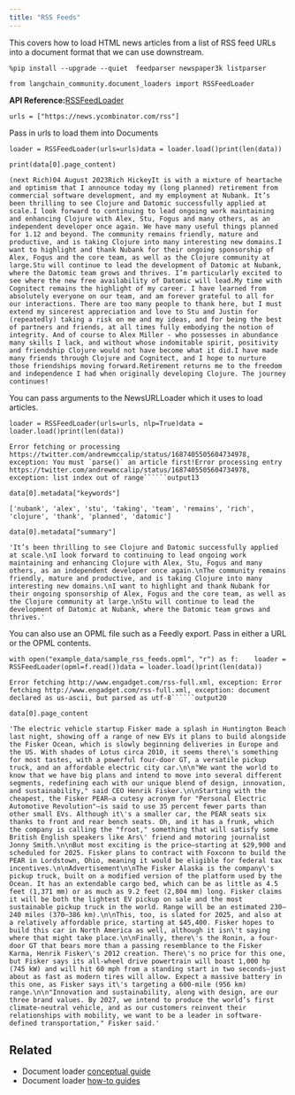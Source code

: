 ```yaml
---
title: "RSS Feeds"
---
```


This covers how to load HTML news articles from a list of RSS feed URLs into a document format that we can use downstream.

```
%pip install --upgrade --quiet  feedparser newspaper3k listparser
```

```
from langchain_community.document_loaders import RSSFeedLoader
```

**API Reference:**[RSSFeedLoader](https://python.langchain.com/api_reference/community/document_loaders/langchain_community.document_loaders.rss.RSSFeedLoader.html)

```
urls = ["https://news.ycombinator.com/rss"]
```

Pass in urls to load them into Documents

```
loader = RSSFeedLoader(urls=urls)data = loader.load()print(len(data))
```

```
print(data[0].page_content)
```

```
(next Rich)04 August 2023Rich HickeyIt is with a mixture of heartache and optimism that I announce today my (long planned) retirement from commercial software development, and my employment at Nubank. It’s been thrilling to see Clojure and Datomic successfully applied at scale.I look forward to continuing to lead ongoing work maintaining and enhancing Clojure with Alex, Stu, Fogus and many others, as an independent developer once again. We have many useful things planned for 1.12 and beyond. The community remains friendly, mature and productive, and is taking Clojure into many interesting new domains.I want to highlight and thank Nubank for their ongoing sponsorship of Alex, Fogus and the core team, as well as the Clojure community at large.Stu will continue to lead the development of Datomic at Nubank, where the Datomic team grows and thrives. I’m particularly excited to see where the new free availability of Datomic will lead.My time with Cognitect remains the highlight of my career. I have learned from absolutely everyone on our team, and am forever grateful to all for our interactions. There are too many people to thank here, but I must extend my sincerest appreciation and love to Stu and Justin for (repeatedly) taking a risk on me and my ideas, and for being the best of partners and friends, at all times fully embodying the notion of integrity. And of course to Alex Miller - who possesses in abundance many skills I lack, and without whose indomitable spirit, positivity and friendship Clojure would not have become what it did.I have made many friends through Clojure and Cognitect, and I hope to nurture those friendships moving forward.Retirement returns me to the freedom and independence I had when originally developing Clojure. The journey continues!
```

You can pass arguments to the NewsURLLoader which it uses to load articles.

```
loader = RSSFeedLoader(urls=urls, nlp=True)data = loader.load()print(len(data))
```

```````
Error fetching or processing https://twitter.com/andrewmccalip/status/1687405505604734978, exception: You must `parse()` an article first!Error processing entry https://twitter.com/andrewmccalip/status/1687405505604734978, exception: list index out of range``````output13
```````

```
data[0].metadata["keywords"]
```

```
['nubank', 'alex', 'stu', 'taking', 'team', 'remains', 'rich', 'clojure', 'thank', 'planned', 'datomic']
```

```
data[0].metadata["summary"]
```

```
'It’s been thrilling to see Clojure and Datomic successfully applied at scale.\nI look forward to continuing to lead ongoing work maintaining and enhancing Clojure with Alex, Stu, Fogus and many others, as an independent developer once again.\nThe community remains friendly, mature and productive, and is taking Clojure into many interesting new domains.\nI want to highlight and thank Nubank for their ongoing sponsorship of Alex, Fogus and the core team, as well as the Clojure community at large.\nStu will continue to lead the development of Datomic at Nubank, where the Datomic team grows and thrives.'
```

You can also use an OPML file such as a Feedly export. Pass in either a URL or the OPML contents.

```
with open("example_data/sample_rss_feeds.opml", "r") as f:    loader = RSSFeedLoader(opml=f.read())data = loader.load()print(len(data))
```

```````
Error fetching http://www.engadget.com/rss-full.xml, exception: Error fetching http://www.engadget.com/rss-full.xml, exception: document declared as us-ascii, but parsed as utf-8``````output20
```````

```
data[0].page_content
```

```
'The electric vehicle startup Fisker made a splash in Huntington Beach last night, showing off a range of new EVs it plans to build alongside the Fisker Ocean, which is slowly beginning deliveries in Europe and the US. With shades of Lotus circa 2010, it seems there\'s something for most tastes, with a powerful four-door GT, a versatile pickup truck, and an affordable electric city car.\n\n"We want the world to know that we have big plans and intend to move into several different segments, redefining each with our unique blend of design, innovation, and sustainability," said CEO Henrik Fisker.\n\nStarting with the cheapest, the Fisker PEAR—a cutesy acronym for "Personal Electric Automotive Revolution"—is said to use 35 percent fewer parts than other small EVs. Although it\'s a smaller car, the PEAR seats six thanks to front and rear bench seats. Oh, and it has a frunk, which the company is calling the "froot," something that will satisfy some British English speakers like Ars\' friend and motoring journalist Jonny Smith.\n\nBut most exciting is the price—starting at $29,900 and scheduled for 2025. Fisker plans to contract with Foxconn to build the PEAR in Lordstown, Ohio, meaning it would be eligible for federal tax incentives.\n\nAdvertisement\n\nThe Fisker Alaska is the company\'s pickup truck, built on a modified version of the platform used by the Ocean. It has an extendable cargo bed, which can be as little as 4.5 feet (1,371 mm) or as much as 9.2 feet (2,804 mm) long. Fisker claims it will be both the lightest EV pickup on sale and the most sustainable pickup truck in the world. Range will be an estimated 230–240 miles (370–386 km).\n\nThis, too, is slated for 2025, and also at a relatively affordable price, starting at $45,400. Fisker hopes to build this car in North America as well, although it isn\'t saying where that might take place.\n\nFinally, there\'s the Ronin, a four-door GT that bears more than a passing resemblance to the Fisker Karma, Henrik Fisker\'s 2012 creation. There\'s no price for this one, but Fisker says its all-wheel drive powertrain will boast 1,000 hp (745 kW) and will hit 60 mph from a standing start in two seconds—just about as fast as modern tires will allow. Expect a massive battery in this one, as Fisker says it\'s targeting a 600-mile (956 km) range.\n\n"Innovation and sustainability, along with design, are our three brand values. By 2027, we intend to produce the world’s first climate-neutral vehicle, and as our customers reinvent their relationships with mobility, we want to be a leader in software-defined transportation," Fisker said.'
```

## Related

* Document loader [conceptual guide](/oss/concepts/document_loaders)
* Document loader [how-to guides](/oss/how_to/#document-loaders)
